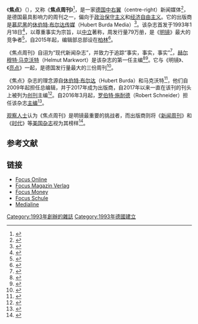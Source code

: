 {{Infobox magazine
 | title          = 焦点<br/>Focus
 | image_file     = Focus Logo.svg | image_size = 240px | image_caption = 
 | editor         = [[罗伯特·施耐德|罗伯特·施耐德]]
 | frequency      = 周刊
 | category       = 新闻周刊
 | circulation    = 每周79万册（2014年数据）<ref name="覃彦玲2015"/>
 | company        = [[休伯特·布尔达传媒|休伯特·布尔达传媒]]
 | firstdate      = 1993年1月18日
 | founder      = [[赫尔穆特·马克沃特|赫尔穆特·马克沃特]]
 | publisher      = 
 | country        = {{GER}}
 | language       = [[德语|德语]]
 | website        = [http://www.focus.de/ www.focus.de]
 | issn           = 0943-7576
}}
《'''焦点'''》（{{lang-de|'''Focus'''}}），又称《'''焦点周刊'''》<ref>{{cite news|url=https://www.cna.com.tw/news/aopl/201506165016.aspx|title=德国MERS死亡首例 男子中东返国发病|publisher=[[中央通讯社|中央通讯社]]|date=2015年6月16日|accessdate=2020年6月27日|archive-date=2020年9月5日|archive-url=https://web.archive.org/web/20200905183711/https://www.cna.com.tw/news/aopl/201506165016.aspx|dead-url=no}}</ref>，是一家[[德国|德国]][[中右翼|中右翼]]（centre-right）新闻媒体<ref name="Carrington-WindoKohl2013">{{cite book|author1=Tristam Carrington-Windo|author2=Katrin Kohl|title=Dictionary of Contemporary Germany|url=https://books.google.com/books?id=_VypAgAAQBAJ&pg=PA159|date=11 April 2013|publisher=Routledge|isbn=978-1-136-59530-1|pages=159–|access-date=2020-06-27|archive-date=2020-09-05|archive-url=https://web.archive.org/web/20200905183712/https://books.google.com/books?id=_VypAgAAQBAJ&pg=PA159|dead-url=no}}</ref>，是德国最具影响力的周刊之一，偏向于[[政治保守主义|政治保守主义]]和[[经济自由主义|经济自由主义]]。它的出版商是[[慕尼黑|慕尼黑]]的[[休伯特·布尔达传媒|休伯特·布尔达传媒]]（Hubert Burda Media）<ref>{{cite web|title=Focus feiert 20-jähriges Bestehen|trans-title=|periodical=Der Standard|publisher=|url=http://derstandard.at/1356427624828/Focus-feiert-20-jaehriges-Bestehen|format=|accessdate=2016-10-30|archiveurl=https://web.archive.org/web/20190526213203/https://derstandard.at/1356427624828/Focus-feiert-20-jaehriges-Bestehen|archivedate=2019-05-26|last=|date=2013-01-14|year=|month=|day=|language=|pages=|quote=|dead-url=no}}</ref>。该杂志首发于1993年1月18日<ref name="DerdakGrant1998">{{cite book|author1=Thomas Derdak|author2=Tina Grant|title=International Directory of Company Histories|url=https://books.google.com/books?id=I8-6AAAAIAAJ|year=1998|publisher=St. James Press|isbn=978-1-55862-364-4|pages=88|access-date=2020-06-27|archive-date=2020-09-20|archive-url=https://web.archive.org/web/20200920212626/https://books.google.com/books?id=I8-6AAAAIAAJ|dead-url=no}}</ref>，以尊重事实为宗旨，以[[中立|中立]]著称，周发行量79万册，是《[[明镜|明镜]]》最大的竞争者<ref name="覃彦玲2015">{{cite book|author=覃彦玲|title=广告学|url=https://books.google.com/books?id=Vq0kCwAAQBAJ&pg=PA240|date=2015年1月1日|publisher=元华文创|isbn=978-986-5650-97-1|pages=240–|access-date=2020年6月27日|archive-date=2020年9月5日|archive-url=https://web.archive.org/web/20200905183726/https://books.google.com/books?id=Vq0kCwAAQBAJ&pg=PA240|dead-url=no}}</ref>，自2015年起，编辑部总部设在[[柏林|柏林]]<ref>{{cite web|title=Nachrichtenmagazin: Focus zieht nach Berlin um|trans-title=|periodical=Spiegel Online|publisher=|url=http://www.spiegel.de/kultur/gesellschaft/nachrichtenmagazin-focus-zieht-nach-berlin-a-1052314.html|accessdate=2016-10-30|archiveurl=https://web.archive.org/web/20200808195548/https://www.spiegel.de/kultur/gesellschaft/nachrichtenmagazin-focus-zieht-nach-berlin-a-1052314.html|archivedate=2020-08-08|last=|date=2015-09-10|year=|month=|day=|language=|pages=|quote=|dead-url=no}}</ref>。

《焦点周刊》自诩为“现代新闻杂志”，并致力于追踪“事实，事实，事实”<ref name="Sandford2013">{{cite book|author=John Sandford|title=Encyclopedia of Contemporary German Culture|url=https://books.google.com/books?id=rMKHCOW9aIYC&pg=PT522|date=3 April 2013|publisher=Routledge|isbn=978-1-136-81610-9|pages=522–|access-date=2020-06-27|archive-date=2020-09-05|archive-url=https://web.archive.org/web/20200905183737/https://books.google.com/books?id=rMKHCOW9aIYC&pg=PT522|dead-url=no}}</ref>，[[赫尔穆特·马克沃特|赫尔穆特·马克沃特]]（Helmut Markwort）是该杂志的第一任主编<ref>{{citation|surname1=Heinz Pürer, Johannes Raabe|title=Presse in Deutschland|edition=3.|publisher=UVK|publication-place=Konstanz|page=263|isbn=978-3-8252-8334-6|date=2007|language=
}}</ref><ref>{{citation|periodical=Frankfurter Neue Presse|title=Ein Mann der Fakten|page=1|date=2011-12-08|language=de
}}</ref>。它与《明镜》、《[[亮点|亮点]]》一起，是德国发行量最大的三份周刊<ref>{{citation|periodical=Horizont|title=Ein starkes Führungs-Trio|page=66|date=2003-11-20|language=}}</ref>。

《焦点》杂志的理念源自[[休伯特·布尔达|休伯特·布尔达]]（Hubert Burda）和马克沃特<ref>{{citation|surname1=Heidrun Plewe|periodical=Horizont|title=Wenige glaubten zunächst an den Erfolg|page=20|date=1993-12-17|language=
}}</ref>，他们自2009年起担任总编辑，并于2017年成为出版商，自2017年以来一直在该刊的刊头上被列为[[创刊|创刊]]主编<ref>{{cite web|title=Focus-Chefredakteur Markwort geht|trans-title=|periodical=Zeit Online|publisher=|url=http://www.zeit.de/wirtschaft/2009-10/focus-markwort-chefredakteur|format=|accessdate=2016-10-30|archiveurl=https://web.archive.org/web/20201125122607/https://www.zeit.de/wirtschaft/2009-10/focus-markwort-chefredakteur|archivedate=2020-11-25|last=|date=2009-10-29|year=|month=|day=|language=|pages=|quote=|dead-url=no}}</ref>。自2016年3月起，[[罗伯特·施耐德|罗伯特·施耐德]]（Robert Schneider）担任该杂志[[主编|主编]]<ref>{{cite web|title=Neuer Chefredakteur für den Focus|trans-title=|periodical=Der Tagesspiegel|publisher=|url=http://www.tagesspiegel.de/medien/robert-schneider-folgt-auf-ulrich-reitz-neuer-chefredakteur-fuer-den-focus/12860868.html|accessdate=2016-10-30|archiveurl=https://web.archive.org/web/20181122092149/https://www.tagesspiegel.de/medien/robert-schneider-folgt-auf-ulrich-reitz-neuer-chefredakteur-fuer-den-focus/12860868.html|archivedate=2018-11-22|last=Sonja Álvarez|date=2016-01-21|year=|month=|day=|language=|pages=|quote=|dead-url=no}}</ref>。

[[观察人士|观察人士]]认为《焦点周刊》是明镜最重要的挑战者，而出版商则将《[[新闻周刊|新闻周刊]]》和《[[时代杂志|时代]]》等[[美国|美国]][[杂志|杂志]]视为其榜样<ref>{{citation|periodical=Saarbrücker Zeitung|title=Focus kontra Spiegel|date=1993-01-16|language=}}</ref>。

== 参考文献 ==
{{Reflist}}
== 链接 ==
{{Commonscat|Focus (magazine)|Focus}}
* [http://www.focus.de Focus Online] {{Wayback|url=http://www.focus.de/ |date=20210424101803 }}
* [https://web.archive.org/web/20071006022217/http://www.focus-magazin-verlag.de/ Focus Magazin Verlag]
* [http://www.focus-money.de Focus Money] {{Wayback|url=http://www.focus-money.de/ |date=20030217063652 }}
* [http://www.focus-schule.de Focus Schule] {{Wayback|url=http://www.focus-schule.de/ |date=20191028211816 }}
* [http://www.medialine.de Medialine] {{Wayback|url=http://www.medialine.de/ |date=20161102215650 }}

{{Authority control}}

{{DEFAULTSORT:Focus}}
[[Category:1993年創辦的雜誌|Category:1993年創辦的雜誌]]
[[Category:1993年德國建立|Category:1993年德國建立]]